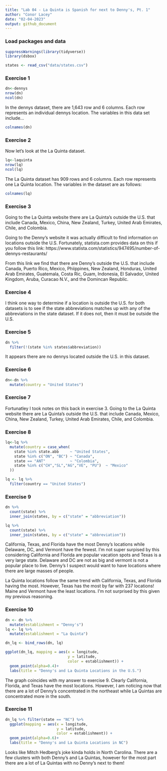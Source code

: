 ```yaml
---
title: "Lab 04 - La Quinta is Spanish for next to Denny's, Pt. 1"
author: "Conor Lacey"
date: "02-04-2023"
output: github_document
---
```


### Load packages and data

```r
suppressWarnings(library(tidyverse))
library(dsbox) 
```

```r
states <- read_csv("data/states.csv")
```

### Exercise 1

```r
dn<-dennys
nrow(dn)
ncol(dn)
```

In the dennys dataset, there are 1,643 row and 6 columns. Each row represents an individual dennys location. The variables in this data set include...

```r
colnames(dn)
```


### Exercise 2

Now let's look at the La Quinta dataset.

```r
lq<-laquinta
nrow(lq)
ncol(lq)
```

The La Quinta dataset has 909 rows and 6 columns. Each row represents one La Quinta location. The variables in the dataset are as follows: 

```r
colnames(lq)
```

### Exercise 3

Going to the La Quinta website there are La Quinta's outside the U.S. that include Canada, Mexico, China, New Zealand, Turkey, United Arab Emirates, Chile, and Colombia. 

Going to the Denny's website it was actually difficult to find information on locations outside the U.S. Fortunately, statista.com provides data on this if you follow this link: https://www.statista.com/statistics/947495/number-of-dennys-restaurants/
  
From this link we find that there are Denny's outside the U.S. that include Canada, Puerto Rico, Mexico, Phiippines, New Zealand, Honduras, United Arab Emirates, Guatemala, Costa Ric, Guam, Indonesia, El Salvador, United Kingdom, Aruba, Curacao N.V., and the Domincan Republic. 
  
### Exercise 4

I think one way to determine if a location is outside the U.S. for both datasets is to see if the state abbreviations matches up with any of the abbreviations in the state dataset. If it does not, then it must be outside the U.S. 

### Exercise 5

```r
dn %>%
  filter(!(state %in% states$abbreviation))
```

It appears there are no dennys located outside the U.S. in this dataset.

### Exercise 6

```r
dn<-dn %>%
  mutate(country = "United States")
```

 
### Exercise 7

Fortunatley I took notes on this back in exercise 3. Going to the La Quinta website there are La Quinta's outside the U.S. that include Canada, Mexico, China, New Zealand, Turkey, United Arab Emirates, Chile, and Colombia. 

### Exercise 8 

```r

lq<-lq %>%
  mutate(country = case_when(
    state %in% state.abb     ~ "United States",
    state %in% c("ON", "BC") ~ "Canada",
    state == "ANT"           ~ "Colombia",
    state %in% c("CH","SL","AG","VE", "PU")  ~ "Mexico"
  ))

lq <- lq %>%
  filter(country == "United States")
```

### Exercise 9 

```r
dn %>%
  count(state) %>%
  inner_join(states, by = c("state" = "abbreviation"))

lq %>%
  count(state) %>%
  inner_join(states, by = c("state" = "abbreviation"))
```

California, Texas, and Florida have the most Denny's locations while Delaware, DC, and Vermont have the fewest. I'm not super surpised by this considering California and Florida are popular vacation spots and Texas is a very large state. Delaware and DC are not as big and vermont is not a popular place to live. Denny's I suspect would want to have locations where there are large masses of people. 

La Quinta locations follow the same trend with California, Texas, and Florida having the most. However, Texas has the most by far with 237 locations! Maine and Vermont have the least locations. I'm not surprised by this given my previous reasoning. 

### Exercise 10

```r
dn <- dn %>%
  mutate(establishment = "Denny's")
lq <- lq %>%
  mutate(establishment = "La Quinta")
```

```r
dn_lq <- bind_rows(dn, lq)
```

```r
ggplot(dn_lq, mapping = aes(x = longitude,
                            y = latitude,
                            color = establishment)) +
  geom_point(alpha=0.4)+
  labs(title = "Denny's and La Quinta Locations in the U.S.")
```

The graph coincides with my answer to exercise 9. Clearly California, Florida, and Texas have the most locations. However, I am noticing now that there are a lot of Denny's concentrated in the northeast while La Quintas are concentrated more in the south. 

### Exercise 11

```r

dn_lq %>% filter(state == "NC") %>%
  ggplot(mapping = aes(x = longitude,
                       y = latitude,
                       color = establishment)) +
  geom_point(alpha=0.6)+
  labs(title = "Denny's and La Quinta Locations in NC")

```

Looks like Mitch Hedberg’s joke kinda holds in North Carolina. There are a few clusters with both Denny's and La Quintas, however for the most part there are a lot of La Quintas with no Denny's next to them!


